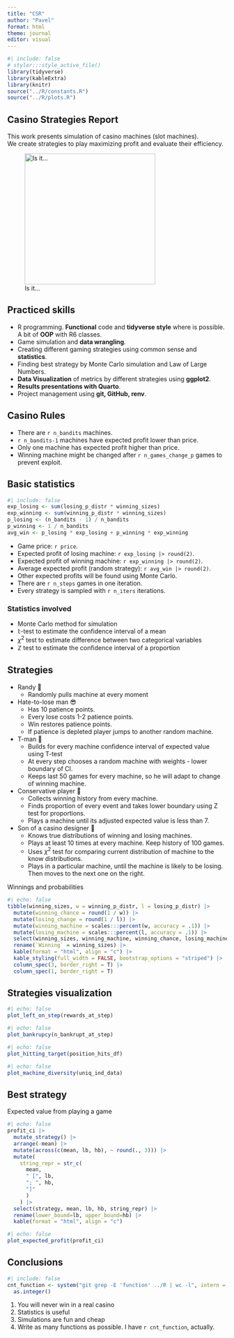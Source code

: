 ```yaml
---
title: "CSR"
author: "Pavel"
format: html
theme: journal
editor: visual
---
```


```r
#| include: false
# styler:::style_active_file()
library(tidyverse)
library(kableExtra)
library(knitr)
source("../R/constants.R")
source("../R/plots.R")
```

## Casino Strategies Report

This work presents simulation of casino machines (slot machines).\
We create strategies to play maximizing profit and evaluate their efficiency.

![Is it...](pics/ocean.jpeg){fig-align="left" width="300"}

## Practiced skills

-   R programming. **Functional** code and **tidyverse style** where is possible. A bit of **OOP** with R6 classes.
-   Game simulation and **data wrangling**.
-   Creating different gaming strategies using common sense and **statistics**.
-   Finding best strategy by Monte Carlo simulation and Law of Large Numbers.
-   **Data Visualization** of metrics by different strategies using **ggplot2**.
-   **Results presentations with Quarto**.
-   Project management using **git, GitHub, renv**.

## Casino Rules

-   There are `r n_bandits` machines.
-   `r n_bandits-1` machines have expected profit lower than price.
-   Only one machine has expected profit higher than price.
-   Winning machine might be changed after `r n_games_change_p` games to prevent exploit.

## Basic statistics

```r
#| include: false
exp_losing <- sum(losing_p_distr * winning_sizes)
exp_winning <- sum(winning_p_distr * winning_sizes)
p_losing <- (n_bandits - 1) / n_bandits
p_winning <- 1 / n_bandits
avg_win <- p_losing * exp_losing + p_winning * exp_winning
```

-   Game price: `r price`.
-   Expected profit of losing machine: `r exp_losing |> round(2)`.
-   Expected profit of winning machine: `r exp_winning |> round(2)`.
-   Average expected profit (random strategy): `r avg_win |> round(2)`.
-   Other expected profits will be found using Monte Carlo.
-   There are `r n_steps` games in one iteration.
-   Every strategy is sampled with `r n_iters` iterations.

### Statistics involved

-   Monte Carlo method for simulation
-   $\mathbb{t}$-test to estimate the confidence interval of a mean
-   $\chi^2$ test to estimate difference between two categorical variables
-   $\mathbb{Z}$ test to estimate the confidence interval of a proportion

## Strategies

-   Randy 🤪
    -   Randomly pulls machine at every moment
-   Hate-to-lose man 😎
    -   Has 10 patience points.
    -   Every lose costs 1-2 patience points.
    -   Win restores patience points.
    -   If patience is depleted player jumps to another random machine.
-   T-man 🍵
    -   Builds for every machine confidence interval of expected value using T-test
    -   At every step chooses a random machine with weights - lower boundary of CI.
    -   Keeps last 50 games for every machine, so he will adapt to change of winning machine.
-   Conservative player 🧱
    -   Collects winning history from every machine.
    -   Finds proportion of every event and takes lower boundary using Z test for proportions.
    -   Plays a machine until its adjusted expected value is less than 7.
-   Son of a casino designer 🤡
    -   Knows true distributions of winning and losing machines.
    -   Plays at least 10 times at every machine. Keep history of 100 games.
    -   Uses $\chi^2$ test for comparing current distribution of machine to the know distributions.
    -   Plays in a particular machine, until the machine is likely to be losing. Then moves to the next one on the right.

Winnings and probabilities

```r
#| echo: false
tibble(winning_sizes, w = winning_p_distr, l = losing_p_distr) |>
  mutate(winning_chance = round(1 / w)) |>
  mutate(losing_change = round(1 / l)) |>
  mutate(winning_machine = scales:::percent(w, accuracy = .1)) |>
  mutate(losing_machine = scales:::percent(l, accuracy = .1)) |>
  select(winning_sizes, winning_machine, winning_chance, losing_machine, losing_change) |>
  rename(`Winning` = winning_sizes) |>
  kable(format = "html", align = "c") |>
  kable_styling(full_width = FALSE, bootstrap_options = "striped") |>
  column_spec(3, border_right = T) |> 
  column_spec(1, border_right = T) 
```

## Strategies visualization

```r
#| echo: false
plot_left_on_step(rewards_at_step)
```

```r
#| echo: false
plot_bankrupcy(n_bankrupt_at_step)
```

```r
#| echo: false
plot_hitting_target(position_hits_df)
```

```r
#| echo: false
plot_machine_diversity(uniq_ind_data)
```

## Best strategy

Expected value from playing a game

```r
#| echo: false
profit_ci |>
  mutate_strategy() |>
  arrange(-mean) |>
  mutate(across(c(mean, lb, hb), ~ round(., 3))) |> 
  mutate(
    string_repr = str_c(
      mean,
      " [", lb,
      "; ", hb,
      "]"
      )
    ) |>
  select(strategy, mean, lb, hb, string_repr) |> 
  rename(lower_bound=lb, upper_bound=hb) |> 
  kable(format = "html", align = "c")
```

```r
#| echo: false
plot_expected_profit(profit_ci)
```

## Conclusions

```r
#| include: false
cnt_function <- system("git grep -E 'function' ../R | wc -l", intern = T) |>
  as.integer()
```

1.  You will never win in a real casino
2.  Statistics is useful
3.  Simulations are fun and cheap
4.  Write as many functions as possible. I have `r cnt_function`, actually.
